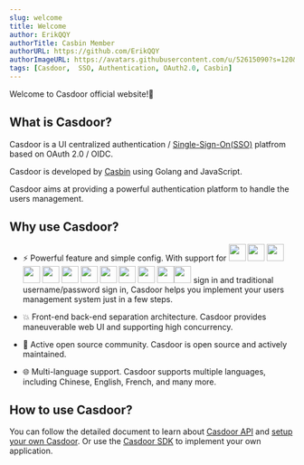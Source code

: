 ```yaml
---
slug: welcome
title: Welcome
author: ErikQQY
authorTitle: Casbin Member
authorURL: https://github.com/ErikQQY
authorImageURL: https://avatars.githubusercontent.com/u/52615090?s=120&v=4
tags: [Casdoor,  SSO, Authentication, OAuth2.0, Casbin]
---
```


Welcome to Casdoor official website!👋

## What is Casdoor?

Casdoor is a UI centralized authentication / [Single-Sign-On(SSO)](https://en.wikipedia.org/wiki/Single_sign-on) platfrom based on OAuth 2.0 / OIDC.

Casdoor is developed by [Casbin](https://casbin.org) using Golang and JavaScript.

Casdoor aims at providing a powerful authentication platform to handle the users management.

## Why use Casdoor?

* ⚡️ Powerful feature and simple config. With support for  <img src="https://cdn.casbin.org/img/social_google.png" width="30"></img> <img src="https://cdn.casbin.org/img/social_github.png" width="30"></img> <img src="https://cdn.casbin.org/img/social_facebook.png" width="30"></img> <img src="https://cdn.casbin.org/img/social_twitter.png" width="30"></img> <img src="https://cdn.casbin.org/img/social_linkedin.png" width="30"></img> <img src="https://cdn.casbin.org/img/social_weibo.png" width="30"></img> <img src="https://cdn.casbin.org/img/social_wechat.png" width="30"></img> <img src="https://cdn.casbin.org/img/social_qq.png" width="30"></img> <img src="https://cdn.casbin.org/img/social_dingtalk.png" width="30"></img>   <img src="https://cdn.casbin.org/img/social_gitee.png" width="30"></img>  <img src="https://cdn.casbin.org/img/social_wecom.png" width="30"></img><img src="https://cdn.casbin.org/img/social_gitlab.png" width="30"></img> sign in and traditional username/password sign in, Casdoor helps you implement your users management system just in a few steps.

* 💥 Front-end back-end separation architecture. Casdoor provides maneuverable web UI and supporting high concurrency.

* 🥂 Active open source community. Casdoor is open source and actively maintained.

* 🌐 Multi-language support. Casdoor supports multiple languages, including Chinese, English, French, and many more.


## How to use Casdoor?

You can follow the detailed document to learn about [Casdoor API](https://door.casbin.com/swagger/) and [setup your own Casdoor](/docs/basic/server-installation). Or use the [Casdoor SDK](docs/basic/how-to-connect) to implement your own application.

